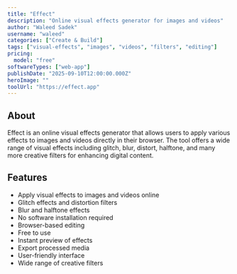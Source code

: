 ```yaml
---
title: "Effect"
description: "Online visual effects generator for images and videos"
author: "Waleed Sadek"
username: "waleed"
categories: ["Create & Build"]
tags: ["visual-effects", "images", "videos", "filters", "editing"]
pricing:
  model: "free"
softwareTypes: ["web-app"]
publishDate: "2025-09-10T12:00:00.000Z"
heroImage: ""
toolUrl: "https://effect.app"
---
```


## About

Effect is an online visual effects generator that allows users to apply various effects to images and videos directly in their browser. The tool offers a wide range of visual effects including glitch, blur, distort, halftone, and many more creative filters for enhancing digital content.

## Features

- Apply visual effects to images and videos online
- Glitch effects and distortion filters
- Blur and halftone effects
- No software installation required
- Browser-based editing
- Free to use
- Instant preview of effects
- Export processed media
- User-friendly interface
- Wide range of creative filters
